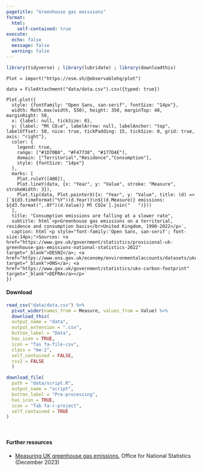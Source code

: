 ```yaml
---
pagetitle: "Greenhouse gas emissions"
format: 
  html:
    self-contained: true
execute: 
  echo: false
  message: false
  warning: false
---
```


```r
library(tidyverse) ; library(lubridate) ; library(downloadthis)
```

```ojs
Plot = import("https://esm.sh/@observablehq/plot") 
```

```ojs
data = FileAttachment("data/data.csv").csv({typed: true})
```

```ojs
Plot.plot({
  style: {fontFamily: "Open Sans, san-serif", fontSize: "14px"},
  width: Math.max(width, 550), height: 350, marginTop: 40, marginRight: 50,
  x: {label: null, tickSize: 0},
  y: {label: "Mt CO₂e", labelArrow: null, labelAnchor: "top", labelOffset: 50, nice: true, tickPadding: 15, tickSize: 0, grid: true, axis: "right"},
  color: {
    legend: true,
    range: ["#1D70B8", "#F47738", "#177D4E"],
    domain: ["Territorial","Residence","Consumption"],
    style: {fontSize: "14px"}
  },
  marks: [
    Plot.ruleY([400]),
    Plot.lineY(data, {x: "Year", y: "Value", stroke: "Measure", strokeWidth: 3}),
    Plot.tip(data, Plot.pointerX({x: "Year", y: "Value", title: (d) => [`${d3.timeFormat("%Y")(d.Year)}\n${(d.Measure)} emissions: ${d3.format(",.0f")(d.Value)} Mt CO2e`].join("   ")}))
  ],
  title: "Consumption emissions are falling at a slower rate",
  subtitle: html`<p>Greenhouse gas emissions on a territorial, residence and consumption basis</br>United Kingdom, 1990-2022</p>`,
  caption: html`<p style="font-family:'Open Sans, san-serif'; font-size:14px;">Sources: <a href="https://www.gov.uk/government/statistics/provisional-uk-greenhouse-gas-emissions-national-statistics-2022" target="_blank">DESNZ</a>; <a href="https://www.ons.gov.uk/economy/environmentalaccounts/datasets/ukenvironmentalaccountsatmosphericemissionsgreenhousegasemissionsbyeconomicsectorandgasunitedkingdom" target="_blank">ONS</a>; <a href="https://www.gov.uk/government/statistics/uks-carbon-footprint" target="_blank">DEFRA</a></p>`
})
```

#### Download

<div class="btn-toolbar">
```r
read_csv("data/data.csv") %>% 
  pivot_wider(names_from = Measure, values_from = Value) %>% 
  download_this(
  output_name = "data",
  output_extension = ".csv",
  button_label = "Data",
  has_icon = TRUE,
  icon = "fas fa-file-csv",
  class = "me-2",
  self_contained = FALSE,
  csv2 = FALSE
  )
```

```r
download_file(
  path = "data/script.R",
  output_name = "script",
  button_label = "Pre-processing",
  has_icon = TRUE,
  icon = "fab fa-r-project",
  self_contained = TRUE
)
```
</div>

<br>

#### Further resources
- [Measuring UK greenhouse gas emissions](https://www.ons.gov.uk/economy/environmentalaccounts/methodologies/measuringukgreenhousegasemissions), Office for National Statistics (December 2023)